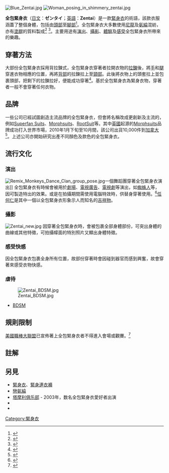 [[File:Blue_Zentai.jpg|thumb]]
[[File:Woman_posing_in_shimmery_zentai.jpg|thumb]]

'''全包緊身衣'''（[[日文|日文]]：'''ゼンタイ'''；[[英語|英語]]：'''Zentai'''）是一款[[緊身衣|緊身衣]]的術語，該款衣服涵蓋了整個身體，包括由[[頭部|頭部]]至[[腳部|腳部]]<ref>{{cite news|url=http://www.theaustralian.com.au/news/arts/private-worlds/story-e6frg8n6-1111117049458|title=Private worlds|last=Crawford|first=Ashley|date=2 August 2008|work=The Australian|accessdate=16 January 2011}}</ref>。全包緊身衣大多數使用[[尼龍|尼龍]]及[[氨綸|氨綸]]混紡，亦有[[塗膠|塗膠]]的質料製成<ref>{{cite web |url=http://ejje.weblio.jp/content/全身タイツ |title=Weblio |publisher=Weblio |accessdate=17 December 2012 |archive-date=2016-11-07 |archive-url=https://web.archive.org/web/20161107011929/http://ejje.weblio.jp/content/%E5%85%A8%E8%BA%AB%E3%82%BF%E3%82%A4%E3%83%84 |dead-url=no }}</ref> <ref>{{cite web|url=http://www.japantimes.co.jp/news/2014/04/17/national/full-body-suits-give-identity-freedom-to-japans-zentai-festish-fans/#.U0-aDl7060w|title=<nowiki>Full-body suits give identity, freedom to Japan’s ‘zentai’ festish fans</nowiki>|publisher=[[The_Japan_Times|The Japan Times]]|date=April 17, 2014|accessdate=April 17, 2014|archive-date=2016-09-11|archive-url=https://web.archive.org/web/20160911062250/http://www.japantimes.co.jp/news/2014/04/17/national/full-body-suits-give-identity-freedom-to-japans-zentai-festish-fans#.U0-aDl7060w|dead-url=no}}</ref>。主要用途有[[演出|演出]]、[[攝影|攝影]]、[[體驗|體驗]]及[[感受|感受]]全包緊身衣所帶來的樂趣。

==穿著方法==
大部份全包緊身衣採用背拉鍊式，全包緊身衣穿著者拉開衣物的[[拉鍊|拉鍊]]後，將[[手|手]]和[[腿|腿]]穿進衣物相應的位置，再將[[背部|背部]]的拉鍊拉上至[[頸部|頸部]]。此後將衣物上的頭套拉上並包裹頭部，把剩下的拉鍊拉好，便能成功穿著<ref>{{Cite web |url=https://www.youtube.com/watch?v=WP0ywz0fyGQ |title=存档副本 |accessdate=2014-07-30 |archive-date=2016-03-15 |archive-url=https://web.archive.org/web/20160315194218/https://www.youtube.com/watch?v=WP0ywz0fyGQ |dead-url=no }}</ref>。基於全包緊身衣為緊身衣物，穿著者一般不會穿著任何衣物。

==品牌==
一些公司已經試圖創造主流品牌的全包緊身衣，但會將名稱改成更創新及主流的，例如[[Superfan_Suits|Superfan Suits]]、[[Morphsuits|Morphsuits]]、[[RootSuit|RootSuit]]等。其中[[英國|英國]]起源的[[Morphsuits|Morphsuits]]品牌成功打入世界市場，2010年1月下旬至10月間，該公司出貨10,000件到[[加拿大|加拿大]]<ref>{{cite news|last=Bascaramurty|first=Dakshana|title=Zentai suits – not just fetish wear any more|url=http://www.theglobeandmail.com/life/family-and-relationships/halloween/zentai-suits-not-just-fetish-wear-any-more/article1776757/|accessdate=23 April 2011|newspaper=The Globe and Mail|date=28 October 2010|archive-date=2011-08-11|archive-url=https://web.archive.org/web/20110811025708/http://www.theglobeandmail.com/life/family-and-relationships/halloween/zentai-suits-not-just-fetish-wear-any-more/article1776757/|dead-url=no}}</ref>。上述公司亦開始研究出產不同顏色及款色的全包緊身衣。

==流行文化==
{{无来源章节|time=2014-07-30}}
===演出===
[[File:Remix_Monkeys_Dance_Clan_group_pose.jpg|thumb]]一個舞蹈團穿著全包緊身衣演出]]
全包緊身衣有時候會被用於[[劇場|劇場]]、[[電視廣告|電視廣告]]、[[電視劇|電視劇]]等演出，如[[蜘蛛人|蜘蛛人]]等，因可製造特出的效果。或是在拍攝期間需使用電腦特效時，供替身穿著使用。<ref>{{cite web |url=http://aniadventure.livejournal.com/ |title=Ani's Adventures |publisher=Aniadventure.livejournal.com |date= |accessdate=2012-11-26 |deadurl=yes |archiveurl=https://web.archive.org/web/20120425083010/http://aniadventure.livejournal.com/ |archivedate=2012-04-25 }}</ref>[[任何仁|任何仁]]是其中一個以全包緊身衣形象示人而知名的[[吉祥物|吉祥物]]。

===攝影===
[[File:Zentai_new.jpg|thumb]]
因穿著全包緊身衣時，會被包裹全部身體部份，可突出身體的曲線或其他特徵，可拍攝幪面的特別照片又顯出身體特徵。

===感受快感===
因全包緊身衣包裹全身所有位置，故部份穿著時會因碰到器官而感到興奮，故會穿著來感受衣物快感。

===虐待===
[[File:Zentai_BDSM.jpg|thumb]]
*[[BDSM|BDSM]]

==規則限制==
[[美國職棒大聯盟|美國職棒大聯盟]]已宣佈著上全包緊身衣者不得進入會場或觀賽。<ref>{{Cite web |url=http://www.thestar.com/sports/baseball/2011/05/20/blue_jays_see_red_over_green_men.html |title=Blue Jays see red over green men |publisher=thestar.com |date=2011-05-20 |accessdate=2015-02-02 |archive-date=2020-07-07 |archive-url=https://web.archive.org/web/20200707093014/https://www.thestar.com/sports/baseball/2011/05/20/blue_jays_see_red_over_green_men.html |dead-url=no }}</ref>

==註解==
{{Reflist|2}}

==另見==
* [[緊身衣|緊身衣]]、[[緊身連衣褲|緊身連衣褲]]
* [[戀氨綸|戀氨綸]]
* [[塔摩利俱乐部|塔摩利俱乐部]] - 2003年，数名全包緊身衣愛好者出演
* {{link-en|PVC 服裝|PVC clothing}}
* {{link-en|戀橡膠與PVC|Rubber and PVC fetishism}}

[[Category:緊身衣|Category:緊身衣]]
